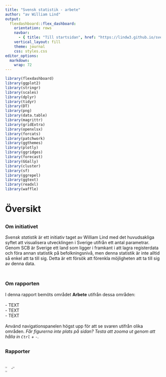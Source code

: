 ```yaml
---
title: "Svensk statistik - arbete"
author: "av William Lind"
output: 
  flexdashboard::flex_dashboard:
    orientation: rows
    navbar:
      - { title: "Till startsidan", href: "https://lindw3.github.io/svenskstatistik/", align: right }
    vertical_layout: fill
    theme: journal
    css: styles.css
editor_options:
  markdown:
    wrap: 72
---
```


```r
library(flexdashboard)
library(ggplot2)
library(stringr)
library(scales)
library(dplyr)
library(tidyr)
library(DT)
library(png)
library(data.table)
library(magrittr)
library(gridExtra)
library(openxlsx)
library(forcats)
library(patchwork)
library(ggthemes)
library(plotly)
library(ggridges)
library(forecast)
library(GGally)
library(cluster)
library(sf)
library(ggrepel)
library(ggtext)
library(readxl)
library(waffle)
```

# Översikt {data-orientation="rows"}
##
### Om initiativet
*Svensk statistik* är ett initiativ taget av William Lind med det huvudsakliga syftet att visualisera utvecklingen i Sverige utifrån ett antal parametrar. Genom SCB är Sverige ett land som ligger i framkant i att lagra registerdata och föra annan statistik på befolkningsnivå, men denna statistik är inte alltid så enkel att ta till sig. Detta är ett försök att förenkla möjligheten att ta till sig av denna data.
<br><br>

##
### Om rapporten 
I denna rapport bemöts området **Arbete** utifrån dessa områden:
<br><br>
-  TEXT <br>
- TEXT <br>
- TEXT
<br> <br>
Använd navigationspanelen högst upp för att se svaren utifrån olika områden. *Får figurerna inte plats på sidan? Testa att zooma ut genom att hålla in `Ctrl` + `-`.*


##
### Rapporter
<div style="display: flex; justify-content: space-between; gap: 10px;">
  <a href="https://lindw3.github.io/svenskstatistik-demokrati/" target="_blank">
    <img src="C:/Users/WILIDF17/OneDrive - Sveriges Riksidrottsförbund/Dokument/GitHub/svenskstatistik/bilder/demokrati.png" width="30%">
  </a>
  <a href="https://lindw3.github.io/svenskstatistik-arbete/" target="_blank">
    <img src="C:/Users/WILIDF17/OneDrive - Sveriges Riksidrottsförbund/Dokument/GitHub/svenskstatistik/bilder/arbete.png" width="30%">
  </a>
  <a href="https://lindw3.github.io/svenskstatistik-demokrati/" target="_blank">
    <img src="C:/Users/WILIDF17/OneDrive - Sveriges Riksidrottsförbund/Dokument/GitHub/svenskstatistik/bilder/utbildning.png" width="30%">
  </a>
</div>


